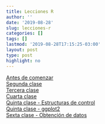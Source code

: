 ```yaml
---
title: Lecciones R
author: ''
date: '2019-08-28'
slug: lecciones-r
categories: []
tags: []
lastmod: '2019-08-28T17:15:25-03:00'
layout: post
type: post
highlight: no
---
```


[Antes de comenzar](https://github.com/datosensociales/lecciones_r/blob/master/antes-de-comenzar.md)  
[Segunda clase](https://github.com/datosensociales/lecciones_r/blob/master/CLASE_2.md)  
[Tercera clase](https://github.com/datosensociales/lecciones_r/blob/master/Clase_3.md)  
[Cuarta clase](https://github.com/datosensociales/lecciones_r/blob/master/Clase_4.md)  
[Quinta clase - Estructuras de control](https://github.com/datosensociales/lecciones_r/blob/master/Clase_5_-_Estructuras_de_control.md)  
[Quinta clase - ggplot2](https://github.com/datosensociales/lecciones_r/blob/master/CLASE_GGPLOT.md)  
[Sexta clase - Obtención de datos](https://github.com/datosensociales/lecciones_r/blob/master/Clase_6_-_Obtenci%C3%B3n_de_datos.md)